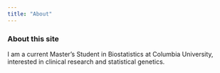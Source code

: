 ```yaml
---
title: "About"
---
```


### About this site

I am a current Master's Student in Biostatistics at Columbia University, interested in clinical research and statistical genetics. 